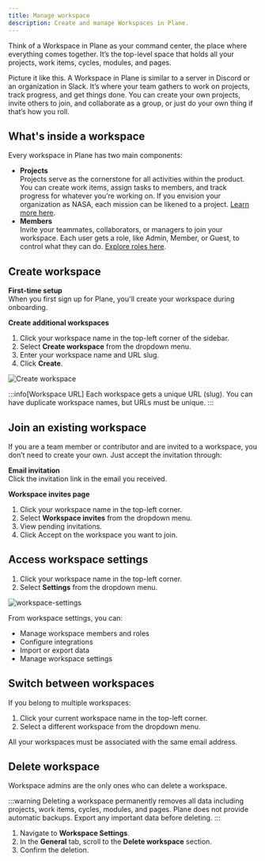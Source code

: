 ```yaml
---
title: Manage workspace
description: Create and manage Workspaces in Plane.
---
```


Think of a Workspace in Plane as your command center, the place where everything comes together. It’s the top-level space that holds all your projects, work items, cycles, modules, and pages.

Picture it like this. A Workspace in Plane is similar to a server in Discord or an organization in Slack. It’s where your team gathers to work on projects, track progress, and get things done. You can create your own projects, invite others to join, and collaborate as a group, or just do your own thing if that’s how you roll.

## What's inside a workspace

Every workspace in Plane has two main components:

- **Projects**  
  Projects serve as the cornerstone for all activities within the product. You can create work items, assign tasks to members, and track progress for whatever you’re working on. If you envision your organization as NASA, each mission can be likened to a project. [Learn more here](/core-concepts/projects/overview).
- **Members**  
  Invite your teammates, collaborators, or managers to join your workspace. Each user gets a role, like Admin, Member, or Guest, to control what they can do. [Explore roles here](/core-concepts/workspaces/members).

## Create workspace

**First-time setup**  
When you first sign up for Plane, you'll create your workspace during onboarding.

**Create additional workspaces**

1. Click your workspace name in the top-left corner of the sidebar.
2. Select **Create workspace** from the dropdown menu.
3. Enter your workspace name and URL slug.
4. Click **Create**.

![Create workspace](https://media.docs.plane.so/workspaces/create-workspace.webp#center)

:::info[Workspace URL]
Each workspace gets a unique URL (slug). You can have duplicate workspace names, but URLs must be unique.
:::

## Join an existing workspace

If you are a team member or contributor and are invited to a workspace, you don’t need to create your own. Just accept the invitation through:

**Email invitation**  
Click the invitation link in the email you received.

**Workspace invites page**

1. Click your workspace name in the top-left corner.
2. Select **Workspace invites** from the dropdown menu.
3. View pending invitations.
4. Click Accept on the workspace you want to join. 

## Access workspace settings

1. Click your workspace name in the top-left corner.
2. Select **Settings** from the dropdown menu.

![workspace-settings](https://media.docs.plane.so/workspaces/workspace-settings.webp#center)

From workspace settings, you can:
- Manage workspace members and roles
- Configure integrations
- Import or export data
- Manage workspace settings

## Switch between workspaces

If you belong to multiple workspaces:

1. Click your current workspace name in the top-left corner.
2. Select a different workspace from the dropdown menu.

All your workspaces must be associated with the same email address.

## Delete workspace
Workspace admins are the only ones who can delete a workspace. 

:::warning
Deleting a workspace permanently removes all data including projects, work items, cycles, modules, and pages. Plane does not provide automatic backups. Export any important data before deleting.
:::

1. Navigate to **Workspace Settings**.
2. In the **General** tab, scroll to the **Delete workspace** section.
3. Confirm the deletion.